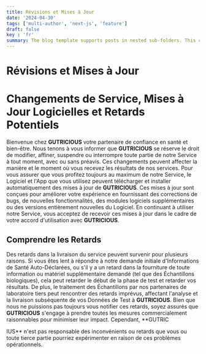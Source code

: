 ```yaml
---
title: Révisions et Mises à Jour
date: '2024-04-30'
tags: ['multi-author', 'next-js', 'feature']
draft: false
key : 'fr'
summary: The blog template supports posts in nested sub-folders. This can be used to group posts of similar content e.g. a multi-part course.
---
```


# Révisions et Mises à Jour

# Changements de Service, Mises à Jour Logicielles et Retards Potentiels

Bienvenue chez **GUTRICIOUS** votre partenaire de confiance en santé et bien-être. Nous tenons à vous informer que **GUTRICIOUS** se réserve le droit de modifier, affiner, suspendre ou interrompre toute partie de notre Service à tout moment, avec ou sans préavis. Ces changements peuvent affecter la manière et le moment où vous recevez les résultats de nos services. Pour vous assurer que vous profitez toujours au maximum de notre Service, le Logiciel et l'App que vous utilisez peuvent télécharger et installer automatiquement des mises à jour de **GUTRICIOUS**. Ces mises à jour sont conçues pour améliorer votre expérience en fournissant des corrections de bugs, de nouvelles fonctionnalités, des modules logiciels supplémentaires ou des versions entièrement nouvelles du Logiciel. En continuant à utiliser notre Service, vous acceptez de recevoir ces mises à jour dans le cadre de votre accord d'utilisation avec **GUTRICIOUS**.

## Comprendre les Retards

Des retards dans la livraison du service peuvent survenir pour plusieurs raisons. Si vous êtes lent à répondre à notre demande initiale d'Informations de Santé Auto-Déclarées, ou s'il y a un retard dans la fourniture de toute information ou matériel supplémentaire demandé (tel que des Échantillons biologiques), cela peut retarder le début de la phase de test et retarder vos résultats. De plus, le traitement des Échantillons par nos partenaires de laboratoire tiers peut rencontrer des retards imprévus, affectant l'analyse et la livraison subséquente de vos Données de Test à **GUTRICIOUS**. Bien que nous ne puissions pas toujours vous notifier ces retards, soyez assurés que **GUTRICIOUS** s'engage à prendre toutes les mesures commercialement raisonnables pour minimiser leur impact. Cependant, **GUTRIC

IUS** n'est pas responsable des inconvénients ou retards que vous ou toute tierce partie pourriez expérimenter en raison de ces problèmes opérationnels.